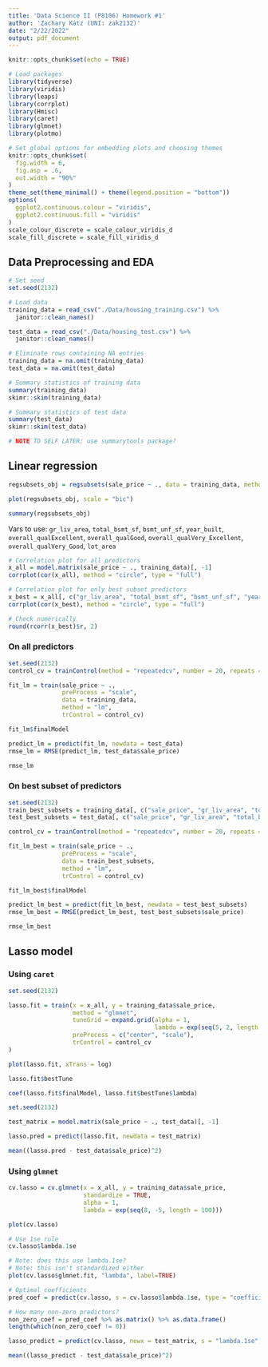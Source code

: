 ```yaml
---
title: 'Data Science II (P8106) Homework #1'
author: 'Zachary Katz (UNI: zak2132)'
date: "2/22/2022"
output: pdf_document
---
```


```r
knitr::opts_chunk$set(echo = TRUE)

# Load packages
library(tidyverse)
library(viridis)
library(leaps)
library(corrplot)
library(Hmisc)
library(caret)
library(glmnet)
library(plotmo)

# Set global options for embedding plots and choosing themes
knitr::opts_chunk$set(
  fig.width = 6,
  fig.asp = .6,
  out.width = "90%"
)
theme_set(theme_minimal() + theme(legend.position = "bottom"))
options(
  ggplot2.continuous.colour = "viridis",
  ggplot2.continuous.fill = "viridis"
)
scale_colour_discrete = scale_colour_viridis_d
scale_fill_discrete = scale_fill_viridis_d
```

## Data Preprocessing and EDA

```r
# Set seed
set.seed(2132)

# Load data
training_data = read_csv("./Data/housing_training.csv") %>% 
  janitor::clean_names() 

test_data = read_csv("./Data/housing_test.csv") %>% 
  janitor::clean_names()

# Eliminate rows containing NA entries
training_data = na.omit(training_data)
test_data = na.omit(test_data)
```

```r
# Summary statistics of training data
summary(training_data)
skimr::skim(training_data)

# Summary statistics of test data
summary(test_data)
skimr::skim(test_data)

# NOTE TO SELF LATER: use summarytools package?
```

## Linear regression

```r
regsubsets_obj = regsubsets(sale_price ~ ., data = training_data, method = "exhaustive", nbest = 1)

plot(regsubsets_obj, scale = "bic")

summary(regsubsets_obj)
```

Vars to use: `gr_liv_area`, `total_bsmt_sf`, `bsmt_unf_sf`, `year_built`, `overall_qualExcellent`, `overall_qualGood`, `overall_qualVery_Excellent`, `overall_qualVery_Good`, `lot_area`

```r
# Correlation plot for all predictors
x_all = model.matrix(sale_price ~ ., training_data)[, -1]
corrplot(cor(x_all), method = "circle", type = "full")

# Correlation plot for only best subset predictors
x_best = x_all[, c("gr_liv_area", "total_bsmt_sf", "bsmt_unf_sf", "year_built", "overall_qualExcellent", "overall_qualGood", "overall_qualVery_Excellent", "overall_qualVery_Good", "lot_area")]
corrplot(cor(x_best), method = "circle", type = "full")

# Check numerically
round(rcorr(x_best)$r, 2)
```

### On all predictors

```r
set.seed(2132)
control_cv = trainControl(method = "repeatedcv", number = 20, repeats = 5)

fit_lm = train(sale_price ~ .,
               preProcess = "scale",
               data = training_data,
               method = "lm",
               trControl = control_cv)

fit_lm$finalModel
```

```r
predict_lm = predict(fit_lm, newdata = test_data)
rmse_lm = RMSE(predict_lm, test_data$sale_price)

rmse_lm
```

### On best subset of predictors

```r
set.seed(2132)
train_best_subsets = training_data[, c("sale_price", "gr_liv_area", "total_bsmt_sf", "bsmt_unf_sf", "year_built", "overall_qual", "lot_area")]
test_best_subsets = test_data[, c("sale_price", "gr_liv_area", "total_bsmt_sf", "bsmt_unf_sf", "year_built", "overall_qual", "lot_area")]

control_cv = trainControl(method = "repeatedcv", number = 20, repeats = 5)

fit_lm_best = train(sale_price ~ .,
               preProcess = "scale",
               data = train_best_subsets,
               method = "lm",
               trControl = control_cv)

fit_lm_best$finalModel
```

```r
predict_lm_best = predict(fit_lm_best, newdata = test_best_subsets)
rmse_lm_best = RMSE(predict_lm_best, test_best_subsets$sale_price)

rmse_lm_best
```

## Lasso model

### Using `caret`

```r
set.seed(2132)

lasso.fit = train(x = x_all, y = training_data$sale_price,
                  method = "glmnet",
                  tuneGrid = expand.grid(alpha = 1,
                                         lambda = exp(seq(5, 2, length = 100))),
                  preProcess = c("center", "scale"),
                  trControl = control_cv
)

plot(lasso.fit, xTrans = log)

lasso.fit$bestTune

coef(lasso.fit$finalModel, lasso.fit$bestTune$lambda)
```

```r
set.seed(2132)

test_matrix = model.matrix(sale_price ~ ., test_data)[, -1]

lasso.pred = predict(lasso.fit, newdata = test_matrix)

mean((lasso.pred - test_data$sale_price)^2)
```

### Using `glmnet`

```r
cv.lasso = cv.glmnet(x = x_all, y = training_data$sale_price,
                     standardize = TRUE,
                     alpha = 1,
                     lambda = exp(seq(8, -5, length = 100)))

plot(cv.lasso)

# Use 1se rule
cv.lasso$lambda.1se

# Note: does this use lambda.1se?
# Note: this isn't standardized either
plot(cv.lasso$glmnet.fit, "lambda", label=TRUE)

# Optimal coefficients
pred_coef = predict(cv.lasso, s = cv.lasso$lambda.1se, type = "coefficients")

# How many non-zero predictors?
non_zero_coef = pred_coef %>% as.matrix() %>% as.data.frame()
length(which(non_zero_coef != 0))
```

```r
lasso_predict = predict(cv.lasso, newx = test_matrix, s = "lambda.1se", type = "response")

mean((lasso_predict - test_data$sale_price)^2)
```

